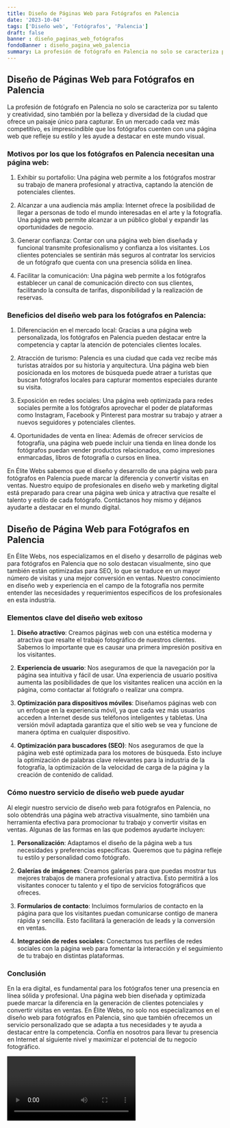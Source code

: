 ```yaml
---
title: Diseño de Páginas Web para Fotógrafos en Palencia
date: '2023-10-04'
tags: ['Diseño web', 'Fotógrafos', 'Palencia']
draft: false
banner : diseño_paginas_web_fotógrafos
fondoBanner : diseño_pagina_web_palencia
summary: La profesión de fotógrafo en Palencia no solo se caracteriza por su talento y creatividad, sino también por la belleza y diversidad de la ciudad que ofrece un paisaje único para capturar. En un mercado cada vez más competitivo, es imprescindible que los fotógrafos cuenten con una página web que refleje su estilo y les ayude a destacar en este mundo visual.
---
```


## Diseño de Páginas Web para Fotógrafos en Palencia

La profesión de fotógrafo en Palencia no solo se caracteriza por su talento y creatividad, sino también por la belleza y diversidad de la ciudad que ofrece un paisaje único para capturar. En un mercado cada vez más competitivo, es imprescindible que los fotógrafos cuenten con una página web que refleje su estilo y les ayude a destacar en este mundo visual.

### Motivos por los que los fotógrafos en Palencia necesitan una página web:

1. Exhibir su portafolio: Una página web permite a los fotógrafos mostrar su trabajo de manera profesional y atractiva, captando la atención de potenciales clientes.

2. Alcanzar a una audiencia más amplia: Internet ofrece la posibilidad de llegar a personas de todo el mundo interesadas en el arte y la fotografía. Una página web permite alcanzar a un público global y expandir las oportunidades de negocio.

3. Generar confianza: Contar con una página web bien diseñada y funcional transmite profesionalismo y confianza a los visitantes. Los clientes potenciales se sentirán más seguros al contratar los servicios de un fotógrafo que cuenta con una presencia sólida en línea.

4. Facilitar la comunicación: Una página web permite a los fotógrafos establecer un canal de comunicación directo con sus clientes, facilitando la consulta de tarifas, disponibilidad y la realización de reservas.

### Beneficios del diseño web para los fotógrafos en Palencia:

1. Diferenciación en el mercado local: Gracias a una página web personalizada, los fotógrafos en Palencia pueden destacar entre la competencia y captar la atención de potenciales clientes locales.

2. Atracción de turismo: Palencia es una ciudad que cada vez recibe más turistas atraídos por su historia y arquitectura. Una página web bien posicionada en los motores de búsqueda puede atraer a turistas que buscan fotógrafos locales para capturar momentos especiales durante su visita.

3. Exposición en redes sociales: Una página web optimizada para redes sociales permite a los fotógrafos aprovechar el poder de plataformas como Instagram, Facebook y Pinterest para mostrar su trabajo y atraer a nuevos seguidores y potenciales clientes.

4. Oportunidades de venta en línea: Además de ofrecer servicios de fotografía, una página web puede incluir una tienda en línea donde los fotógrafos puedan vender productos relacionados, como impresiones enmarcadas, libros de fotografía o cursos en línea.

En Élite Webs sabemos que el diseño y desarrollo de una página web para fotógrafos en Palencia puede marcar la diferencia y convertir visitas en ventas. Nuestro equipo de profesionales en diseño web y marketing digital está preparado para crear una página web única y atractiva que resalte el talento y estilo de cada fotógrafo. Contáctanos hoy mismo y déjanos ayudarte a destacar en el mundo digital.

<GifSeo />

<Cta />

## Diseño de Página Web para Fotógrafos en Palencia

En Élite Webs, nos especializamos en el diseño y desarrollo de páginas web para fotógrafos en Palencia que no solo destacan visualmente, sino que también están optimizadas para SEO, lo que se traduce en un mayor número de visitas y una mejor conversión en ventas. Nuestro conocimiento en diseño web y experiencia en el campo de la fotografía nos permite entender las necesidades y requerimientos específicos de los profesionales en esta industria.

### Elementos clave del diseño web exitoso

1. **Diseño atractivo**: Creamos páginas web con una estética moderna y atractiva que resalte el trabajo fotográfico de nuestros clientes. Sabemos lo importante que es causar una primera impresión positiva en los visitantes.

2. **Experiencia de usuario**: Nos aseguramos de que la navegación por la página sea intuitiva y fácil de usar. Una experiencia de usuario positiva aumenta las posibilidades de que los visitantes realicen una acción en la página, como contactar al fotógrafo o realizar una compra.

3. **Optimización para dispositivos móviles**: Diseñamos páginas web con un enfoque en la experiencia móvil, ya que cada vez más usuarios acceden a Internet desde sus teléfonos inteligentes y tabletas. Una versión móvil adaptada garantiza que el sitio web se vea y funcione de manera óptima en cualquier dispositivo.

4. **Optimización para buscadores (SEO)**: Nos aseguramos de que la página web esté optimizada para los motores de búsqueda. Esto incluye la optimización de palabras clave relevantes para la industria de la fotografía, la optimización de la velocidad de carga de la página y la creación de contenido de calidad.

### Cómo nuestro servicio de diseño web puede ayudar

Al elegir nuestro servicio de diseño web para fotógrafos en Palencia, no solo obtendrás una página web atractiva visualmente, sino también una herramienta efectiva para promocionar tu trabajo y convertir visitas en ventas. Algunas de las formas en las que podemos ayudarte incluyen:

1. **Personalización**: Adaptamos el diseño de la página web a tus necesidades y preferencias específicas. Queremos que tu página refleje tu estilo y personalidad como fotógrafo.

2. **Galerías de imágenes**: Creamos galerías para que puedas mostrar tus mejores trabajos de manera profesional y atractiva. Esto permitirá a los visitantes conocer tu talento y el tipo de servicios fotográficos que ofreces.

3. **Formularios de contacto**: Incluimos formularios de contacto en la página para que los visitantes puedan comunicarse contigo de manera rápida y sencilla. Esto facilitará la generación de leads y la conversión en ventas.

4. **Integración de redes sociales:** Conectamos tus perfiles de redes sociales con la página web para fomentar la interacción y el seguimiento de tu trabajo en distintas plataformas.

### Conclusión

En la era digital, es fundamental para los fotógrafos tener una presencia en línea sólida y profesional. Una página web bien diseñada y optimizada puede marcar la diferencia en la generación de clientes potenciales y convertir visitas en ventas. En Élite Webs, no solo nos especializamos en el diseño web para fotógrafos en Palencia, sino que también ofrecemos un servicio personalizado que se adapta a tus necesidades y te ayuda a destacar entre la competencia. Confía en nosotros para llevar tu presencia en Internet al siguiente nivel y maximizar el potencial de tu negocio fotográfico.

<Video />

<CtaBot job='Fotógrafos' city='Palencia'/>

<Gmaps query='Palencia+españa+maps' />